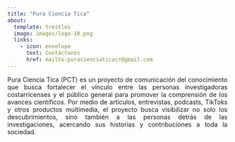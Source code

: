 ---
title: "Pura Ciencia Tica"
about:
  template: trestles
  image: images/logo-10.png
  links:
    - icon: envelope
      text: Contáctanos
      href: mailto:puracienciaticacr@gmail.com
---

<style>
/* Custom CSS for left-shifted justified text */
.about-content {
  text-align: justify;
  max-width: 99%;
  margin-left: 0;
  padding-left: 0;
}
</style>

<div class="about-content">

Pura Ciencia Tica (PCT) es un proyecto de comunicación del conocimiento que busca fortalecer el vínculo entre las personas investigadoras costarricenses y el público general para promover la comprensión de los avances científicos. Por medio de artículos, entrevistas, podcasts, TikToks y otros productos multimedia, el proyecto busca visibilizar no solo los descubrimientos, sino también a las personas detrás de las investigaciones, acercando sus historias y contribuciones a toda la sociedad.